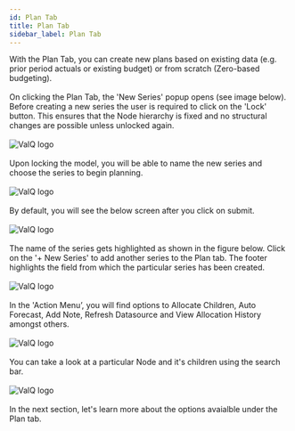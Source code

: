 ```yaml
---
id: Plan Tab
title: Plan Tab
sidebar_label: Plan Tab
---
```


<div style={{textAlign: 'justify'}}>
With the Plan Tab, you can create new plans based on existing data (e.g. prior period actuals or existing budget)
or from scratch (Zero-based budgeting).
<br /> <br />
On clicking the Plan Tab, the 'New Series' popup opens (see image below). Before creating a new series the user is required
to click on the 'Lock' button. This ensures that the Node hierarchy is fixed and no structural changes are possible unless 
unlocked again.
</div> <br />
<div style={{textAlign: 'center'}}>
<img alt="ValQ logo" src={useBaseUrl('/doc-images/build/plan1.png')} />
</div> <br />
<div style={{textAlign: 'justify'}}>
Upon locking the model, you will be able to name the new series and choose the series to begin planning.
</div> <br />
<div style={{textAlign: 'center'}}>
<img alt="ValQ logo" src={useBaseUrl('/doc-images/build/plan2.png')} />
</div> <br /> 
<div style={{textAlign: 'justify'}}>
By default, you will see the below screen after you click on submit.
</div> <br />
<div style={{textAlign: 'center'}}>
<img alt="ValQ logo" src={useBaseUrl('/doc-images/build/plan3.png')} />
</div> <br />
<div style={{textAlign: 'justify'}}>
The name of the series gets highlighted as shown in the figure below. Click on the '+ New Series' to add another series to 
the Plan tab. The footer highlights the field from which the particular series has been created. 
</div> <br />
<div style={{textAlign: 'center'}}>
<img alt="ValQ logo" src={useBaseUrl('/doc-images/build/plan5.png')} />
</div> <br />
<div style={{textAlign: 'justify'}}>
In the 'Action Menu’, you will find options to Allocate Children, Auto Forecast, Add Note, Refresh Datasource and View Allocation History 
amongst others.
</div> <br />
<div style={{textAlign: 'center'}}>
<img alt="ValQ logo" src={useBaseUrl('/doc-images/build/plan4.png')} />
</div> <br />
<div style={{textAlign: 'justify'}}>
You can take a look at a particular Node and it's children using the search bar. 
</div> <br />
<div style={{textAlign: 'center'}}>
<img alt="ValQ logo" src={useBaseUrl('/doc-images/build/plan6.png')} />
</div> <br />
<div style={{textAlign: 'justify'}}>
In the next section, let's learn more about the options avaialble under the Plan tab.
</div>